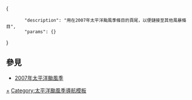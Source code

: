 <includeonly><!-- 在這裡加入模板的保護標識 --></includeonly><noinclude>{{Documentation subpage}}</noinclude>
<!-- 在本行下編輯模板說明 -->
<templatedata>
{
        "description": "用在2007年太平洋颱風季條目的頁尾，以便鏈接至其他風暴條目",
        "params": {}
}
</templatedata>

== 參見 ==
* [[2007年太平洋颱風季]]
<includeonly>
<!-- 本行下加入模板的分類 -->
[[Category:2007年太平洋颱風季|+]]
[[Category:太平洋颱風季導航模板]]
</includeonly>